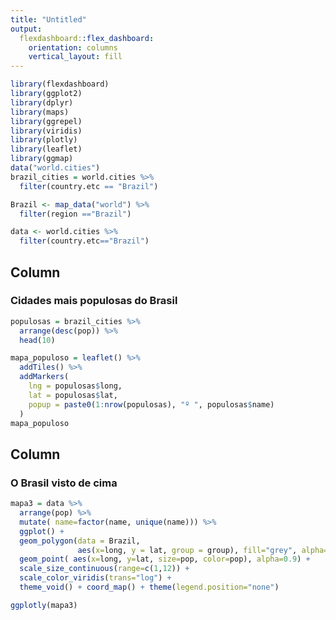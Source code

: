 ---
title: "Untitled"
output: 
  flexdashboard::flex_dashboard:
    orientation: columns
    vertical_layout: fill
---

```{r setup, include=FALSE}
library(flexdashboard)
library(ggplot2)
library(dplyr)
library(maps)
library(ggrepel)
library(viridis)
library(plotly)
library(leaflet)
library(ggmap) 
data("world.cities")
brazil_cities = world.cities %>%
  filter(country.etc == "Brazil")

Brazil <- map_data("world") %>% 
  filter(region =="Brazil")

data <- world.cities %>% 
  filter(country.etc=="Brazil")

```

Column {data-width=650}
-----------------------------------------------------------------------

### Cidades mais populosas do Brasil

```{r}
populosas = brazil_cities %>%
  arrange(desc(pop)) %>%
  head(10)

mapa_populoso = leaflet() %>%
  addTiles() %>%
  addMarkers(
    lng = populosas$long,
    lat = populosas$lat,
    popup = paste0(1:nrow(populosas), "º ", populosas$name)
  )
mapa_populoso

```

Column {data-width=350}
-----------------------------------------------------------------------

### O Brasil visto de cima

```{r}
mapa3 = data %>%
  arrange(pop) %>% 
  mutate( name=factor(name, unique(name))) %>% 
  ggplot() +
  geom_polygon(data = Brazil, 
               aes(x=long, y = lat, group = group), fill="grey", alpha=0.3) +
  geom_point( aes(x=long, y=lat, size=pop, color=pop), alpha=0.9) +
  scale_size_continuous(range=c(1,12)) +
  scale_color_viridis(trans="log") +
  theme_void() + coord_map() + theme(legend.position="none")

ggplotly(mapa3)
```